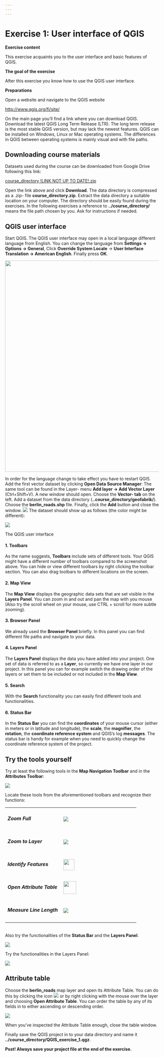 ```yaml
---
---
---
```


# Exercise 1: User interface of QGIS

**Exercise content**

This exercise acquaints you to the user interface and basic features of QGIS.

**The goal of the exercise**

After this exercise you know how to use the QGIS user interface.

**Preparations**

Open a website and navigate to the QGIS website

::: note-box
<http://www.qgis.org/fi/site/>
:::

On the main page you'll find a link where you can download QGIS. Download the latest QGIS Long Term Release (LTR). The long term release is the most stable QGIS version, but may lack the newest features. QGIS can be installed on Windows, Linux or Mac operating systems. The differences in QGIS between operating systems is mainly visual and with file paths.

## Downloading course materials

Datasets used during the course can be downloaded from Google Drive following this link:

::: note-box
[course_directory !LINK NOT UP TO DATE!.zip](https://google.com)
:::

Open the link above and click **Download**. The data directory is compressed as a .zip- file **course_directory.zip**. Extract the data directory a suitable location on your computer. The directory should be easily found during the exercises. In the following exercises a reference to **../course_directory/** means the file path chosen by you. Ask for instructions if needed.

## QGIS user interface

Start QGIS. The QGIS user interface may open in a local language different language from English. You can change the language from **Settings → Options → General**, Click **Override System Locale** → **User Interface Translation → American English**. Finally press **OK**.

![](img/exercise_1/image1.png){width="693"}

In order for the language change to take effect you have to restart QGIS. Add the first vector dataset by clicking **Open Data Source Manager**: The same tool can be found in the Layer- menu **Add layer -\> Add Vector Layer** (Ctrl+Shift+V). A new window should open. Choose the **Vector- tab** on the left. Add a dataset from the data directory (**..course_directory/geofabrik/**). Choose the **berlin_roads.shp** file. Finally, click the **Add** button and close the window. ![](img/exercise_1/image2.png) The dataset should show up as follows (the color might be different):

![](img/exercise_1/image3.png)

The QGIS user interface

#### **1. Toolbars**

As the name suggests, **Toolbars** include sets of different tools. Your QGIS might have a different number of toolbars compared to the screenshot above. You can hide or view different toolbars by right clicking the toolbar section. You can also drag toolbars to different locations on the screen.

#### **2. Map View**

The **Map View** displays the geographic data sets that are set visible in the **Layers Panel**. You can zoom in and out and pan the map with you mouse (Also try the scroll wheel on your mouse, use CTRL + scroll for more subtle zooming).

#### **3. Browser Panel**

We already used the **Browser Panel** briefly. In this panel you can find different file paths and navigate to your data.

#### **4. Layers Panel**

The **Layers Panel** displays the data you have added into your project. One set of data is referred to as a **Layer**, so currently we have one layer in our project. In this panel you can for example switch the drawing order of the layers or set them to be included or not included in the **Map View**. 

#### **5. Search**

With the **Search** functionality you can easily find different tools and functionalities.

#### **6. Status Bar**

In the **Status Bar** you can find the **coordinates** of your mouse cursor (either in meters or in latitude and longitude), the **scale**, the **magnifier**, the **rotation**, the **coordinate reference system** and QGIS's log **messages**. The status bar is handy for example when you need to quickly change the coordinate reference system of the project.

## Try the tools yourself

Try at least the following tools in the **Map Navigation Toolbar** and in the **Attributes Toolbar**:

![](img/exercise_1/image4.png)

Locate these tools from the aforementioned toolbars and recognize their functions:

+--------------------------------+--------------------------------------------+
| ##### **Zoom Full**            | ![](img/exercise_1/image5.png)             |
+--------------------------------+--------------------------------------------+
| ##### **Zoom to Layer**        | ![](img/exercise_1/image6.png)             |
+--------------------------------+--------------------------------------------+
| ##### **Identify Features**    | ![](img/exercise_1/image7.png){width="36"} |
+--------------------------------+--------------------------------------------+
| ##### **Open Attribute Table** | ![](img/exercise_1/image8.png){width="42"} |
+--------------------------------+--------------------------------------------+
| ##### **Measure Line Length**  | ![](img/exercise_1/image9.png)             |
+--------------------------------+--------------------------------------------+

\
Also try the functionalities of the **Status Bar** and the **Layers Panel**.

![](img/exercise_1/image10.png)

Try the functionalities in the Layers Panel:

![](img/exercise_1/image11.png)

## Attribute table

Choose the **berlin_roads** map layer and open its Attribute Table. You can do this by clicking the icon ![](img/exercise_1/image12.png) or by right clicking with the mouse over the layer and choosing **Open Attribute Table**. You can order the table by any of its fields in to either ascending or descending order.

![](img/exercise_1/image13.png)

When you've inspected the Attribute Table enough, close the table window.

Finally save the QGIS project in to your data directory and name it **../course_directory/QGIS_exercise_1.qgz**.

::: hint-box
**Psst! Always save your project file at the end of the exercise.**
:::
